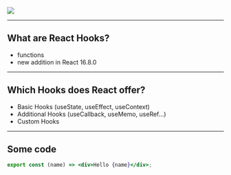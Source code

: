 

<img src="img/reactHooks.png" />

---

## What are React Hooks?

<ul>
  <Appear>
    <li>functions</li>
    <li>new addition in React 16.8.0</li>
  </Appear>
</ul>

---

## Which Hooks does React offer?

<ul>
  <Appear>
    <li>Basic Hooks (useState, useEffect, useContext)</li>
    <li>Additional Hooks (useCallback, useMemo, useRef…)</li>
    <li>Custom Hooks</li>
  </Appear>
</ul>

---

## Some code

```jsx
export const (name) => <div>Hello {name}</div>;
```

<SomeComponent />